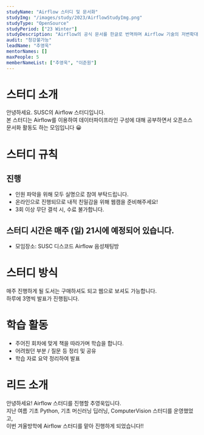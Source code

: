 ```yaml
---
studyName: "Airflow 스터디 및 문서화"
studyImg: "/images/study/2023/AirflowStudyImg.png"
studyType: "OpenSource"
studyPeriod: ["23 Winter"]
studyDescription: "Airflow의 공식 문서를 한글로 번역하며 Airflow 기술의 저변확대에 기여합니다."
audit: "청강불가능"
leadName: "추영욱"
mentorNames: []
maxPeople: 5
memberNameList: ["추영욱", "이준원"]
---
```


# 스터디 소개

안녕하세요. SUSC의 Airflow 스터디입니다.  
본 스터디는 Airflow를 이용하여 데이터파이프라인 구성에 대해 공부하면서 오픈소스 문서화 활동도 하는 모임입니다 😀

# 스터디 규칙
## 진행
- 인원 파악을 위해 모두 실명으로 참여 부탁드립니다.
- 온라인으로 진행되므로 내적 친밀감을 위해 웹캠을 준비해주세요!
- 3회 이상 무단 결석 시, 수료 불가합니다.

## 스터디 시간은 매주 (일) 21시에 예정되어 있습니다.
- 모임장소: SUSC 디스코드 Airflow 음성채팅방

# 스터디 방식
매주 진행하게 될 도서는 구매하셔도 되고 웹으로 보셔도 가능합니다.    
하루에 3명씩 발표가 진행됩니다.

# 학습 활동
- 주어진 회차에 맞게 책을 따라가며 학습을 합니다.
- 어려웠던 부분 / 질문 등 정리 및 공유
- 학습 자료 요약 정리하여 발표

# 리드 소개
안녕하세요! Airflow 스터디를 진행할 추영욱입니다.  
지난 여름 기초 Python, 기초 머신러닝 딥러닝, ComputerVision 스터디를 운영했었고,  
이번 겨울방학에 Airflow 스터디를 맡아 진행하게 되었습니다!!  
